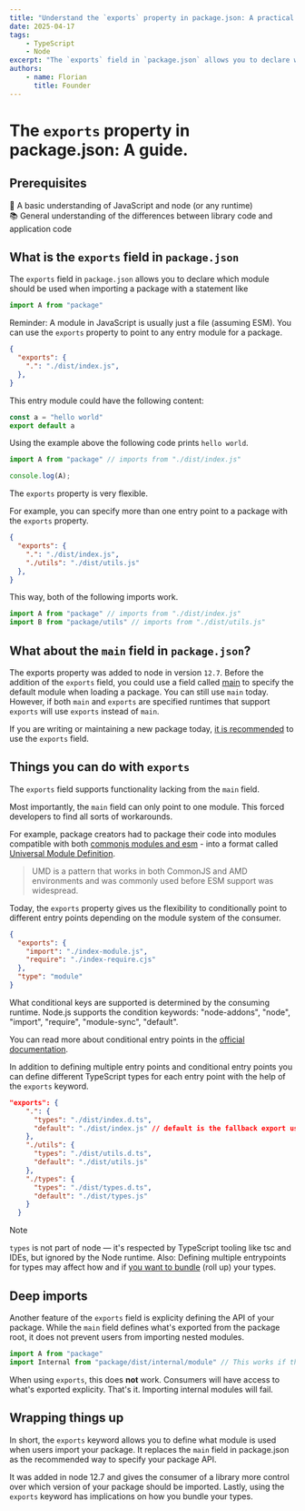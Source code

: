 ```yaml
---
title: "Understand the `exports` property in package.json: A practical guide."
date: 2025-04-17
tags:
    - TypeScript
    - Node
excerpt: "The `exports` field in `package.json` allows you to declare which module should be used when importing a package"
authors:
    - name: Florian
      title: Founder
---
```


# The `exports` property in package.json: A guide.

## Prerequisites

🧠 A basic understanding of JavaScript and node (or any runtime) <br />
📚 General understanding of the differences between library code and application code

## What is the `exports` field in `package.json`

The `exports` field in `package.json` allows you to declare which module should be used when 
importing a package with a statement like 

```javascript
import A from "package"
```

Reminder: A module in JavaScript is usually just a file (assuming ESM). You can use the `exports` property
to point to any entry module for a package.

```json filename="package.json"
{
  "exports": {
    ".": "./dist/index.js",
  },
}
```

This entry module could have the following content:

```javascript filename="./dist/index.js"
const a = "hello world"
export default a
```

Using the example above the following code prints `hello world`.

```javascript
import A from "package" // imports from "./dist/index.js"

console.log(A);
```

The `exports` property is very flexible.

For example, you can specify more than one entry point to a package with the `exports` property.

```json
{
  "exports": {
    ".": "./dist/index.js",
    "./utils": "./dist/utils.js"
  },
}
```

This way, both of the following imports work.

```javascript
import A from "package" // imports from "./dist/index.js"
import B from "package/utils" // imports from "./dist/utils.js"
```

## What about the `main` field in `package.json`?

The exports property was added to node in version `12.7`. Before the addition of the `exports` field,  you could use a field called [main](https://nodejs.org/api/packages.html#main)
to specify the default module when loading a package. You can still use `main` today. However, if both `main` and `exports` are specified
runtimes that support `exports` will use `exports` instead of `main`.

If you are writing or maintaining a new package today, [it is recommended](https://nodejs.org/api/packages.html#main-entry-point-export) to use the `exports` field.


## Things you can do with `exports`

The `exports` field supports functionality lacking from the `main` field.

Most importantly, the `main` field can only point to one module. This forced developers to find 
all sorts of workarounds.

For example, package creators had to package their code into modules compatible with both [commonjs modules and esm](https://auth0.com/blog/javascript-module-systems-showdown/) - into a format called [Universal Module Definition](https://github.com/umdjs/umd).

> UMD is a pattern that works in both CommonJS and AMD environments and was commonly used before ESM support was widespread.

Today, the `exports` property gives us the flexibility to conditionally point to different entry points depending on the module system of the 
consumer.

```json
{
  "exports": {
    "import": "./index-module.js",
    "require": "./index-require.cjs"
  },
  "type": "module"
}
```

What conditional keys are supported is determined by the consuming runtime. Node.js supports the condition keywords:
"node-addons", "node", "import", "require", "module-sync", "default".

You can read more about conditional entry points in the [official documentation](https://nodejs.org/api/packages.html#conditional-exports).

In addition to defining multiple entry points and conditional entry points you can define 
different TypeScript types for each entry point with the help of the `exports` keyword.


```json
"exports": {
    ".": {
      "types": "./dist/index.d.ts",
      "default": "./dist/index.js" // default is the fallback export used when no other condition (like import or require) matches.
    },
    "./utils": {
      "types": "./dist/utils.d.ts",
      "default": "./dist/utils.js"
    },
    "./types": {
      "types": "./dist/types.d.ts",
      "default": "./dist/types.js"
    }
  }
```

> [!NOTE]
>
> `types` is not part of node — it's respected by TypeScript tooling like tsc and IDEs, but ignored by the Node runtime. Also: Defining multiple entrypoints for types may affect how and if [you want to bundle](https://pipe0.com/blog/when-to-bundle-typescript-types) (roll up) your types.

## Deep imports

Another feature of the `exports` field is explicity defining the API of your package. While the `main` field
defines what's exported from the package root, it does not prevent users from importing nested modules.

```javascript
import A from "package"
import Internal from "package/dist/internal/module" // This works if the module exists and you are using `main`
```

When using `exports`, this does **not** work. Consumers will have access to what's exported explicity. That's it. Importing internal modules
will fail.


## Wrapping things up

In short, the `exports` keyword allows you to define what module is used when users import your package.
It replaces the `main` field in package.json as the recommended way to specify your package API.

It was added in node 12.7 and gives the consumer of a library more control over which version of your package should be imported.
Lastly, using the `exports` keyword has implications on how you bundle your types.


<BlogBanner />


